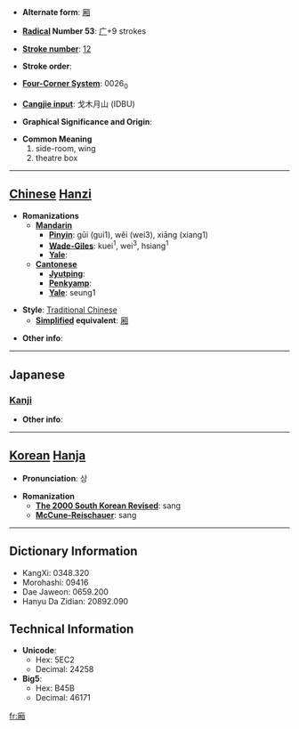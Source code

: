 * '''Alternate form''': [[厢]]

* '''[[Wiktionary:Chinese radical index| Radical]] Number 53''': [[Wiktionary:Chinese radical index 广|广]]+9 strokes

* '''[[Wiktionary:Chinese total strokes index|Stroke number]]''': [[Wiktionary:Chinese total strokes index 12|12]]

* '''Stroke order''': 

* '''[[Wiktionary:Chinese four corner index|Four-Corner System]]''': 0026<sub>0</sub>

* '''[[Wiktionary:Chinese Cangjie index|Cangjie input]]''': 戈木月山 (IDBU)

* '''Graphical Significance and Origin''': 

* '''Common Meaning'''
*#side-room, wing
*# theatre box


----

== [[Chinese]] [[Hanzi]] ==

* '''Romanizations'''
** '''[[Mandarin]]'''
*** '''[[Pinyin]]''': gūi (gui1), wěi (wei3), xiāng (xiang1)
*** '''[[Wade-Giles]]''': kuei<sup>1</sup>, wei<sup>3</sup>, hsiang<sup>1</sup>
*** '''[[Yale]]''': 
** '''[[Cantonese]]'''
*** '''[[Jyutping]]''':
*** '''[[Penkyamp]]''': 
*** '''[[Yale]]''': seung1

* '''Style''': [[Traditional Chinese]] 
** '''[[Simplified Chinese|Simplified]] equivalent''': [[厢]]

* '''Other info''': 

----

==Japanese==
===[[Kanji]]===
{{kanji|on readings=[[しょう]] (shō), [[そう]] (sō)
|kun readings=[[ひさし]] (hisashi)
}}

* '''Other info''':  

----

== [[Korean]] [[Hanja]] ==

* '''Pronunciation''': 상

* '''Romanization'''
** '''[[The 2000 South Korean Revised Romanization|The 2000 South Korean Revised]]''': sang
** '''[[McCune-Reischauer]]''': sang

----

== Dictionary Information ==

* KangXi: 0348.320
* Morohashi: 09416
* Dae Jaweon: 0659.200
* Hanyu Da Zidian: 20892.090

== Technical Information ==

* '''Unicode''':
** Hex: 5EC2
** Decimal: 24258
* '''Big5''':
** Hex: B45B
** Decimal: 46171

[[fr:廂]]